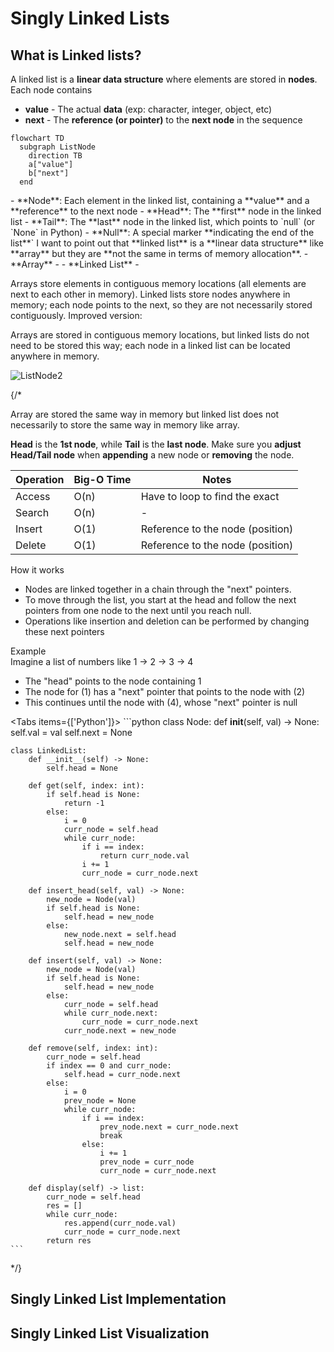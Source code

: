 # Singly Linked Lists

## What is Linked lists?

A linked list is a **linear data structure** where elements are stored in **nodes**. Each node contains
- **value** - The actual **data** (exp: character, integer, object, etc)
- **next** - The **reference (or pointer)** to the **next node** in the sequence

```mermaid
flowchart TD
  subgraph ListNode
    direction TB
    a["value"] 
    b["next"]
  end
```

<Callout type="important" title="Components of a Linked List">
  - **Node**: Each element in the linked list, containing a **value** and a **reference** to the next node
  - **Head**: The **first** node in the linked list
  - **Tail**: The **last** node in the linked list, which points to `null` (or `None` in Python)
  - **Null**: A special marker **indicating the end of the list**`
</Callout>

<Callout type="success" title="More information">
  I want to point out that **linked list** is a **linear data structure** like **array** but they are **not the same in terms of memory allocation**.
  - **Array** - 
  - **Linked List** - 
</Callout>

Arrays store elements in contiguous memory locations (all elements are next to each other in memory).
Linked lists store nodes anywhere in memory; each node points to the next, so they are not necessarily stored contiguously.
Improved version:

Arrays are stored in contiguous memory locations, but linked lists do not need to be stored this way; each node in a linked list can be located anywhere in memory.

![ListNode2](/docs/data-structures-and-algorithms/listnode2.png)

{/* 

<Callout type="info">
    Array are stored the same way in memory but linked list does not necessarily to store the same way in memory like array.
</Callout>

**Head** is the **1st node**, while **Tail** is the **last node**. Make sure you **adjust Head/Tail node** when **appending** a new node or **removing** the node.

| Operation | Big-O Time | Notes |
| --------- | ---------- | ----- |
| Access | O(n) | Have to loop to find the exact |
| Search | O(n) | - |
| Insert | O(1) | Reference to the node (position) |
| Delete | O(1) | Reference to the node (position) |


How it works
- Nodes are linked together in a chain through the "next" pointers. 
- To move through the list, you start at the head and follow the next pointers from one node to the next until you reach null. 
- Operations like insertion and deletion can be performed by changing these next pointers

Example              
Imagine a list of numbers like 
1 -> 2 -> 3 -> 4
- The "head" points to the node containing 1
- The node for \(1\) has a "next" pointer that points to the node with \(2\)
- This continues until the node with \(4\), whose "next" pointer is null

<Tabs items={['Python']}>
  <Tab>
    ```python
    class Node:
        def __init__(self, val) -> None:
            self.val = val
            self.next = None

    class LinkedList:
        def __init__(self) -> None:
            self.head = None

        def get(self, index: int):
            if self.head is None:
                return -1
            else:
                i = 0
                curr_node = self.head
                while curr_node:
                    if i == index:
                        return curr_node.val
                    i += 1
                    curr_node = curr_node.next

        def insert_head(self, val) -> None:
            new_node = Node(val)
            if self.head is None:
                self.head = new_node
            else:
                new_node.next = self.head
                self.head = new_node

        def insert(self, val) -> None:
            new_node = Node(val)
            if self.head is None:
                self.head = new_node
            else:
                curr_node = self.head
                while curr_node.next:
                    curr_node = curr_node.next
                curr_node.next = new_node

        def remove(self, index: int):
            curr_node = self.head
            if index == 0 and curr_node:
                self.head = curr_node.next
            else:
                i = 0
                prev_node = None
                while curr_node:
                    if i == index:
                        prev_node.next = curr_node.next
                        break
                    else:
                        i += 1 
                        prev_node = curr_node
                        curr_node = curr_node.next

        def display(self) -> list:
            curr_node = self.head
            res = []
            while curr_node:
                res.append(curr_node.val)
                curr_node = curr_node.next
            return res
    ```
  </Tab>
</Tabs> */}

## Singly Linked List Implementation

## Singly Linked List Visualization

<SinglyLinkedListVisualization />